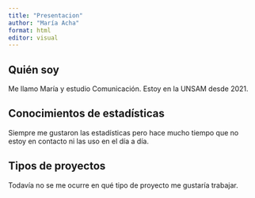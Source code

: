 ```yaml
---
title: "Presentacion"
author: "María Acha"
format: html
editor: visual
---
```


## Quién soy

Me llamo María y estudio Comunicación. Estoy en la UNSAM desde 2021.

## Conocimientos de estadísticas

Siempre me gustaron las estadísticas pero hace mucho tiempo que no estoy en contacto ni las uso en el día a día.

## Tipos de proyectos

Todavía no se me ocurre en qué tipo de proyecto me gustaría trabajar.

## 
